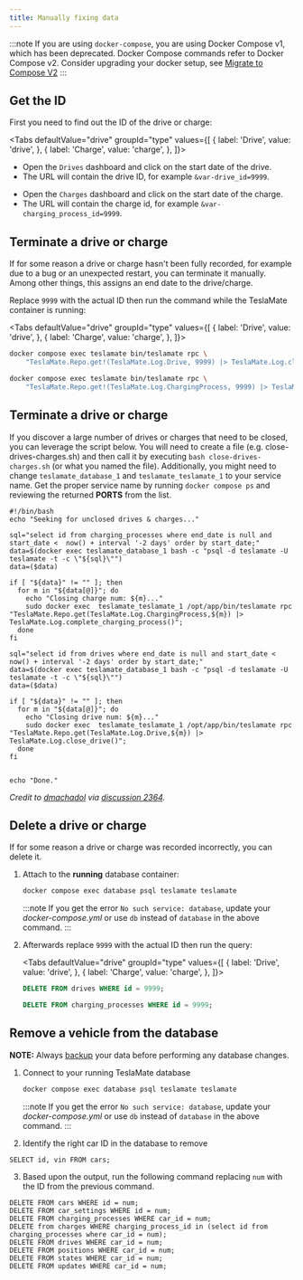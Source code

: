 ```yaml
---
title: Manually fixing data
---
```

:::note
If you are using `docker-compose`, you are using Docker Compose v1, which has been deprecated. Docker Compose commands refer to Docker Compose v2. Consider upgrading your docker setup, see [Migrate to Compose V2](https://docs.docker.com/compose/migrate/)
:::

## Get the ID

First you need to find out the ID of the drive or charge:


<Tabs
defaultValue="drive"
groupId="type"
values={[
    { label: 'Drive', value: 'drive', },
    { label: 'Charge', value: 'charge', },
]}>
<TabItem value="drive">

- Open the `Drives` dashboard and click on the start date of the drive.
- The URL will contain the drive ID, for example `&var-drive_id=9999`.

</TabItem>
<TabItem value="charge">

- Open the `Charges` dashboard and click on the start date of the charge.
- The URL will contain the charge id, for example `&var-charging_process_id=9999`.

</TabItem>
</Tabs>


## Terminate a drive or charge

If for some reason a drive or charge hasn't been fully recorded, for example due to a bug or an unexpected restart, you can terminate it manually. Among other things, this assigns an end date to the drive/charge.

Replace `9999` with the actual ID then run the command while the TeslaMate container is running:

<Tabs
defaultValue="drive"
groupId="type"
values={[
    { label: 'Drive', value: 'drive', },
    { label: 'Charge', value: 'charge', },
]}>
<TabItem value="drive">

```bash
docker compose exec teslamate bin/teslamate rpc \
    "TeslaMate.Repo.get!(TeslaMate.Log.Drive, 9999) |> TeslaMate.Log.close_drive()"
```

</TabItem>
<TabItem value="charge">

```bash
docker compose exec teslamate bin/teslamate rpc \
    "TeslaMate.Repo.get!(TeslaMate.Log.ChargingProcess, 9999) |> TeslaMate.Log.complete_charging_process()"
```

</TabItem>
</Tabs>

## Terminate a drive or charge

If you discover a large number of drives or charges that need to be closed, you can leverage the script below. You will need to create a file (e.g. close-drives-charges.sh) and then call it by executing `bash close-drives-charges.sh` (or what you named the file). Additionally, you might need to change `teslamate_database_1` and `teslamate_teslamate_1` to your service name. Get the proper service name by running `docker compose ps` and reviewing the returned **PORTS** from the list.

```
#!/bin/bash
echo "Seeking for unclosed drives & charges..."

sql="select id from charging_processes where end_date is null and start_date <  now() + interval '-2 days' order by start_date;"
data=$(docker exec teslamate_database_1 bash -c "psql -d teslamate -U teslamate -t -c \"${sql}\"")
data=($data)

if [ "${data}" != "" ]; then
  for m in "${data[@]}"; do
    echo "Closing charge num: ${m}..."
    sudo docker exec  teslamate_teslamate_1 /opt/app/bin/teslamate rpc "TeslaMate.Repo.get(TeslaMate.Log.ChargingProcess,${m}) |> TeslaMate.Log.complete_charging_process()";
  done
fi

sql="select id from drives where end_date is null and start_date <  now() + interval '-2 days' order by start_date;"
data=$(docker exec teslamate_database_1 bash -c "psql -d teslamate -U teslamate -t -c \"${sql}\"")
data=($data)

if [ "${data}" != "" ]; then
  for m in "${data[@]}"; do
    echo "Closing drive num: ${m}..."
    sudo docker exec  teslamate_teslamate_1 /opt/app/bin/teslamate rpc "TeslaMate.Repo.get(TeslaMate.Log.Drive,${m}) |> TeslaMate.Log.close_drive()";
  done
fi


echo "Done."
```
_Credit to [dmachadol](https://github.com/dmachadol) via [discussion 2364](https://github.com/teslamate-org/teslamate/discussions/2364#discussioncomment-8568796)._

## Delete a drive or charge

If for some reason a drive or charge was recorded incorrectly, you can delete it.

1.  Attach to the **running** database container:

    ```bash
    docker compose exec database psql teslamate teslamate
    ```

    :::note
    If you get the error `No such service: database`, update your _docker-compose.yml_ or use `db` instead of `database` in the above command.
    :::

2.  Afterwards replace `9999` with the actual ID then run the query:

    <Tabs
    defaultValue="drive"
    groupId="type"
    values={[
        { label: 'Drive', value: 'drive', },
        { label: 'Charge', value: 'charge', },
    ]}>
    <TabItem value="drive">

    ```sql
    DELETE FROM drives WHERE id = 9999;
    ```

    </TabItem>
    <TabItem value="charge">

    ```sql
    DELETE FROM charging_processes WHERE id = 9999;
    ```

    </TabItem>
    </Tabs>

## Remove a vehicle from the database

**NOTE:** Always [backup](https://docs.teslamate.org/docs/maintenance/backup_restore "backup") your data before performing any database changes.

1. Connect to your running TeslaMate database

    ```bash
    docker compose exec database psql teslamate teslamate
    ```

    :::note
    If you get the error `No such service: database`, update your _docker-compose.yml_ or use `db` instead of `database` in the above command.
    :::

2. Identify the right car ID in the database to remove
```
SELECT id, vin FROM cars;
```
3. Based upon the output, run the following command replacing `num` with the ID from the previous command. 
```
DELETE FROM cars WHERE id = num;
DELETE FROM car_settings WHERE id = num;
DELETE FROM charging_processes WHERE car_id = num;
DELETE from charges WHERE charging_process_id in (select id from charging_processes where car_id = num);
DELETE FROM drives WHERE car_id = num;
DELETE FROM positions WHERE car_id = num;
DELETE FROM states WHERE car_id = num;
DELETE FROM updates WHERE car_id = num;
```
